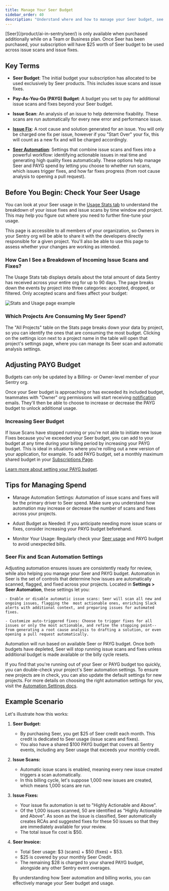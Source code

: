 ```yaml
---
title: Manage Your Seer Budget
sidebar_order: 40
description: "Understand where and how to manage your Seer budget, see which projects are consuming more than others, and how to increase or decrease your spend."
---
```


<Alert>
  [Seer](/product/ai-in-sentry/seer/) is only available when purchased
  additionally while on a Team or Business plan. Once Seer has been purchased,
  your subscription will have $25 worth of Seer budget to be used across issue
  scans and issue fixes.
</Alert>

## Key Terms

- **Seer Budget**: The initial budget your subscription has allocated to be used exclusively by Seer products. This includes issue scans and issue fixes.

- **Pay-As-You-Go (PAYG) Budget**: A budget you set to pay for additional issue scans and fixes beyond your Seer budget.

- **Issue Scan**: An analysis of an issue to help determine fixability. These scans are run automatically for every new error and performance issue.

- [**Issue Fix**](/product/ai-in-sentry/seer/issue-fix/): A root cause and solution generated for an issue. You will only be charged one fix per issue, however if you "Start Over" your fix, this will count as a new fix and will be charged accordingly.

- [**Seer Automation**](/product/ai-in-sentry/seer/#automation): Settings that combine issue scans and fixes into a powerful workflow: identifying actionable issues in real time and generating high quality fixes automatically. These options help manage Seer and PAYG spend by letting you choose to whether run scans, which issues trigger fixes, and how far fixes progress (from root cause analysis to opening a pull request).

## Before You Begin: Check Your Seer Usage

You can look at your Seer usage in the [Usage Stats tab](/product/stats/#usage-stats) to understand the breakdown of your issue fixes and issue scans by time window and project. This may help you figure out where you need to further fine-tune your usage.

This page is accessible to all members of your organization, so Owners in your Sentry org will be able to share it with the developers directly responsible for a given project. You'll also be able to use this page to assess whether your changes are working as intended.

### How Can I See a Breakdown of Incoming Issue Scans and Fixes?

The Usage Stats tab displays details about the total amount of data Sentry has received across your entire org for up to 90 days. The page breaks down the events by project into three categories: accepted, dropped, or filtered. Only accepted scans and fixes affect your budget:

![Stats and Usage page example](./img/manage-seer-budget-01.png)

### Which Projects Are Consuming My Seer Spend?

The "All Projects" table on the Stats page breaks down your data by project, so you can identify the ones that are consuming the most budget. Clicking on the settings icon next to a project name in the table will open that project's settings page, where you can manage its Seer scan and automatic analysis settings.

## Adjusting PAYG Budget

Budgets can only be updated by a Billing- or Owner-level member of your Sentry org.

Once your Seer budget is approaching or has exceeded its included budget, teammates with "Owner" org permissions will start receiving [notification](/product/alerts/notifications/#quota-notifications) emails. They'll then be able to choose to increase or decrease the PAYG budget to unlock additional usage.

### Increasing Seer Budget

If Issue Scans have stopped running or you're not able to initiate new Issue Fixes because you've exceeded your Seer budget, you can add to your budget at any time during your billing period by increasing your PAYG budget. This is ideal in situations where you're rolling out a new version of your application, for example. To add PAYG budget, set a monthly maximum shared budget in your [Subscriptions Page](https://sentry.io/orgredirect/organizations/:orgslug/settings/billing).

[Learn more about setting your PAYG budget](/pricing/#pricing-how-it-works).

## Tips for Managing Spend

- Manage Automation Settings: Automation of issue scans and fixes will be the primary driver to Seer spend. Make sure you understand how automation may increase or decrease the number of scans and fixes across your projects.

- Adust Budget as Needed: If you anticipate needing more issue scans or fixes, consider increasing your PAYG budget beforehand.

- Monitor Your Usage: Regularly check your [Seer usage](/product/stats/#usage-stats) and PAYG budget to avoid unexpected bills.

### Seer Fix and Scan Automation Settings

Adjusting automation ensures issues are consistently ready for review, while also helping you manage your Seer and PAYG budget. Automation in Seer is the set of controls that determine how issues are automatically scanned, flagged, and fixed across your projects. Located in **Settings > Seer Automation**, these settings let you:

    - Enable or disable automatic issue scans: Seer will scan all new and ongoing issues, flagging the  most actionable ones, enriching Slack alerts with additional context, and preparing issues for automated fixes.

    - Customize auto-triggered fixes: Choose to trigger fixes for all issues or only the most actionable, and refine the stopping point--from generating a root cause analysis to drafting a solution, or even opening a pull request automatically.

Automation will run based on available Seer or PAYG budget. Once both budgets have depleted, Seer will stop running issue scans and fixes unless additional budget is made available or the billy cycle resets.

If you find that you're running out of your Seer or PAYG budget too quickly, you can double-check your project's Seer automation settings. To ensure new projects are in check, you can also update the default settings for new projects. For more details on choosing the right automation settings for you, visit the [Automation Settings docs](/product/ai-in-sentry/seer/#automation).

## Example Scenario

Let's illustrate how this works:

1. **Seer Budget:**
   - By purchasing Seer, you get $25 of Seer credit each month. This credit is dedicated to Seer usage (issue scans and fixes).
   - You also have a shared $100 PAYG budget that covers all Sentry events, including any Seer usage that exceeds your monthly credit.
2. **Issue Scans:**
   - Automatic issue scans is enabled, meaning every new issue created triggers a scan automatically.
   - In this billing cycle, let's suppose 1,000 new issues are created, which means 1,000 scans are run.
3. **Issue Fixes:**
   - Your issue fix automation is set to "Highly Actionable and Above".
   - Of the 1,000 issues scanned, 50 are identified as "Highly Actionable and Above". As soon as the issue is classified, Seer automatically creates RCAs and suggested fixes for these 50 issues so that they are immediately available for your review.
   - The total issue fix cost is $50.
4. **Seer Invoice:**

   - Total Seer usage: $3 (scans) + $50 (fixes) = $53.
   - $25 is covered by your monthly Seer Credit.
   - The remaining $28 is charged to your shared PAYG budget, alongside any other Sentry event overages.

   By understanding how Seer automation and billing works, you can effectively manage your Seer budget and usage.

